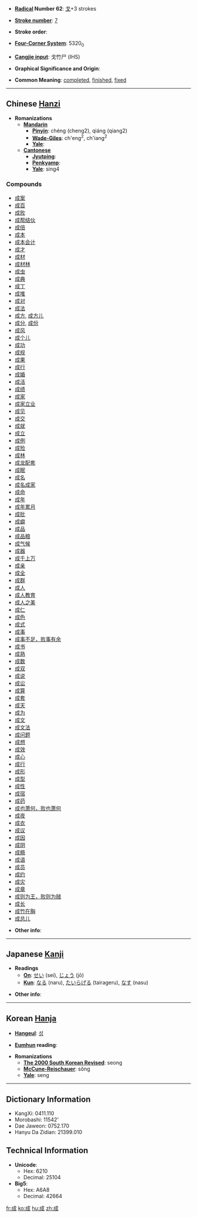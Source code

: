 * '''[[Wiktionary:Chinese radical index| Radical]] Number 62''': [[Wiktionary:Chinese radical index 戈|戈]]+3 strokes

* '''[[Wiktionary:Chinese total strokes index|Stroke number]]''': [[Wiktionary:Chinese total strokes index 7|7]]

* '''Stroke order''': 

* '''[[Wiktionary:Chinese four corner index|Four-Corner System]]''': 5320<sub>0</sub>

* '''[[Wiktionary:Chinese Cangjie index|Cangjie input]]''': 戈竹尸 (IHS)

* '''Graphical Significance and Origin''': 

* '''Common Meaning''': [[completed]], [[finished]], [[fixed]]

----

== Chinese [[Hanzi]] ==

* '''Romanizations'''
** '''[[Mandarin]]'''
*** '''[[Pinyin]]''': chéng (cheng2), qiáng (qiang2)
*** '''[[Wade-Giles]]''': ch'eng<sup>2</sup>, ch'iang<sup>2</sup>
*** '''[[Yale]]''': 
** '''[[Cantonese]]'''
*** '''[[Jyutping]]''':
*** '''[[Penkyamp]]''': 
*** '''[[Yale]]''': sing4

===Compounds===
*[[成案]]
*[[成百]]
*[[成败]]
*[[成帮结伙]]
*[[成倍]]
*[[成本]]
*[[成本会计]]
*[[成才]]
*[[成材]]
*[[成材林]]
*[[成虫]]
*[[成典]]
*[[成丁]]
*[[成堆]]
*[[成对]]
*[[成法]]
*[[成方]], [[成方儿]]
*[[成分]], [[成份]]
*[[成风]]
*[[成个儿]]
*[[成功]]
*[[成规]]
*[[成果]]
*[[成行]]
*[[成婚]]
*[[成活]]
*[[成绩]]
*[[成家]]
*[[成家立业]]
*[[成见]]
*[[成交]]
*[[成就]]
*[[成立]]
*[[成例]]
*[[成殓]]
*[[成林]]
*[[成龙配套]]
*[[成眠]]
*[[成名]]
*[[成名成家]]
*[[成命]]
*[[成年]]
*[[成年累月]]
*[[成批]]
*[[成癖]]
*[[成品]]
*[[成品粮]]
*[[成气候]]
*[[成器]]
*[[成千上万]]
*[[成亲]]
*[[成全]]
*[[成群]]
*[[成人]]
*[[成人教育]]
*[[成人之美]]
*[[成仁]]
*[[成色]]
*[[成式]]
*[[成事]]
*[[成事不足，败事有余]]
*[[成书]]
*[[成熟]]
*[[成数]]
*[[成双]]
*[[成说]]
*[[成讼]]
*[[成算]]
*[[成套]]
*[[成天]]
*[[成为]]
*[[成文]]
*[[成文法]]
*[[成问题]]
*[[成想]]
*[[成效]]
*[[成心]]
*[[成行]]
*[[成形]]
*[[成型]]
*[[成性]]
*[[成宿]]
*[[成药]]
*[[成也萧何，败也萧何]]
*[[成夜]]
*[[成衣]]
*[[成议]]
*[[成因]]
*[[成阴]]
*[[成瘾]]
*[[成语]]
*[[成员]]
*[[成约]]
*[[成灾]]
*[[成章]]
*[[成则为王，败则为贼]]
*[[成长]]
*[[成竹在胸]]
*[[成总儿]]

* '''Other info''': 

----

== Japanese [[Kanji]] ==

* '''Readings'''
** '''[[On]]''': [[せい]] (sei), [[じょう]] (jō)
** '''[[Kun]]''': [[なる]] (naru), [[たいらげる]] (tairageru), [[なす]] (nasu)

* '''Other info''':  

----

== Korean [[Hanja]] ==

* '''[[Hangeul]]''': [[성]]

* '''[[Eumhun]] reading''': 

* '''Romanizations'''
** '''[[The 2000 South Korean Revised Romanization|The 2000 South Korean Revised]]''': seong
** '''[[McCune-Reischauer]]''': sŏng
** '''[[Yale]]''': seng

----

== Dictionary Information ==

* KangXi: 0411.110
* Morobashi: 11542'
* Dae Jaweon: 0752.170
* Hanyu Da Zidian: 21399.010

== Technical Information ==

* '''Unicode''':
** Hex: 6210
** Decimal: 25104
* '''Big5''':
** Hex: A6A8
** Decimal: 42664

[[fr:成]]
[[ko:成]]
[[hu:成]]
[[zh:成]]